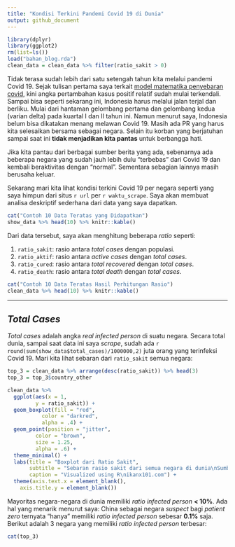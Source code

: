 ```yaml
---
title: "Kondisi Terkini Pandemi Covid 19 di Dunia"
output: github_document
---
```


```r
library(dplyr)
library(ggplot2)
rm(list=ls())
load("bahan_blog.rda")
clean_data = clean_data %>% filter(ratio_sakit > 0)
```

Tidak terasa sudah lebih dari satu setengah tahun kita melalui pandemi Covid 19. Sejak tulisan pertama saya terkait [model matematika penyebaran covid](https://ikanx101.com/blog/covid/), kini angka pertambahan kasus positif relatif sudah mulai terkendali. Sampai bisa seperti sekarang ini, Indonesia harus melalui jalan terjal dan berliku. Mulai dari hantaman gelombang pertama dan gelombang kedua (varian delta) pada kuartal I dan II tahun ini. Namun menurut saya, Indonesia belum bisa dikatakan menang melawan Covid 19. Masih ada PR yang harus kita selesaikan bersama sebagai negara. Selain itu korban yang berjatuhan sampai saat ini __tidak menjadikan kita pantas__ untuk berbangga hati.

Jika kita pantau dari berbagai sumber berita yang ada, sebenarnya ada beberapa negara yang sudah jauh lebih dulu "terbebas" dari Covid 19 dan kembali beraktivitas dengan "normal". Sementara sebagian lainnya masih berusaha keluar.

Sekarang mari kita lihat kondisi terkini Covid 19 per negara seperti yang saya himpun dari situs `r url` per `r waktu_scrape`. Saya akan membuat analisa deskriptif sederhana dari data yang saya dapatkan.

```r
cat("Contoh 10 Data Teratas yang Didapatkan")
show_data %>% head(10) %>% knitr::kable()
```

Dari data tersebut, saya akan menghitung beberapa _ratio_ seperti:

1. `ratio_sakit`: rasio antara _total cases_ dengan populasi.
1. `ratio_aktif`: rasio antara _active cases_ dengan _total cases_.
1. `ratio_cured`: rasio antara _total recovered_ dengan _total cases_.
1. `ratio_death`: rasio antara _total death_ dengan _total cases_.

```r
cat("Contoh 10 Data Teratas Hasil Perhitungan Rasio")
clean_data %>% head(10) %>% knitr::kable()
```

---

## _Total Cases_

_Total cases_ adalah angka _real infected person_ di suatu negara. Secara total dunia, sampai saat data ini saya _scrape_, sudah ada `r round(sum(show_data$total_cases)/1000000,2)` juta orang yang terinfeksi Covid 19. Mari kita lihat sebaran dari `ratio_sakit` semua negara:

```r
top_3 = clean_data %>% arrange(desc(ratio_sakit)) %>% head(3)
top_3 = top_3$country_other

clean_data %>%
  ggplot(aes(x = 1,
	     y = ratio_sakit)) +
  geom_boxplot(fill = "red",
	       color = "darkred",
	       alpha = .4) +
  geom_point(position = "jitter",
	     color = "brown",
	     size = 1.25,
	     alpha = .6) +
  theme_minimal() +
  labs(title = "Boxplot dari Ratio Sakit",
       subtitle = "Sebaran rasio sakit dari semua negara di dunia\nSumber data: worldometers",
       caption = "Visualized using R\nikanx101.com") +
  theme(axis.text.x = element_blank(),
	axis.title.y = element_blank())

```

Mayoritas negara-negara di dunia memiliki _ratio infected person_ __< 10%__. Ada hal yang menarik menurut saya: China sebagai negara _suspect_ bagi _patient zero_ ternyata "hanya" memiliki _ratio infected person_ sebesar __0.1%__ saja. Berikut adalah 3 negara yang memiliki _ratio infected person_ terbesar:

```r
cat(top_3)
```


